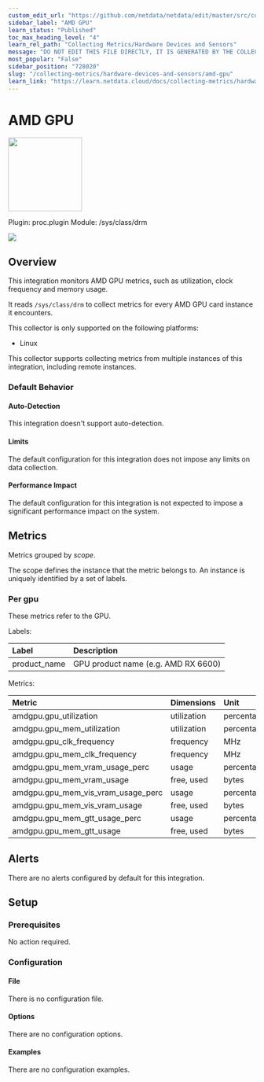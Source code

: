 ```yaml
---
custom_edit_url: "https://github.com/netdata/netdata/edit/master/src/collectors/proc.plugin/metadata.yaml"
sidebar_label: "AMD GPU"
learn_status: "Published"
toc_max_heading_level: "4"
learn_rel_path: "Collecting Metrics/Hardware Devices and Sensors"
message: "DO NOT EDIT THIS FILE DIRECTLY, IT IS GENERATED BY THE COLLECTOR'S metadata.yaml FILE"
most_popular: "False"
sidebar_position: "728020"
slug: "/collecting-metrics/hardware-devices-and-sensors/amd-gpu"
learn_link: "https://learn.netdata.cloud/docs/collecting-metrics/hardware-devices-and-sensors/amd-gpu"
---
```



# AMD GPU


<img src="https://netdata.cloud/img/amd.svg" width="150"/>


Plugin: proc.plugin
Module: /sys/class/drm

<img src="https://img.shields.io/badge/maintained%20by-Netdata-%2300ab44" />

## Overview

This integration monitors AMD GPU metrics, such as utilization, clock frequency and memory usage.

It reads `/sys/class/drm` to collect metrics for every AMD GPU card instance it encounters.

This collector is only supported on the following platforms:

- Linux

This collector supports collecting metrics from multiple instances of this integration, including remote instances.


### Default Behavior

#### Auto-Detection

This integration doesn't support auto-detection.

#### Limits

The default configuration for this integration does not impose any limits on data collection.

#### Performance Impact

The default configuration for this integration is not expected to impose a significant performance impact on the system.


## Metrics

Metrics grouped by *scope*.

The scope defines the instance that the metric belongs to. An instance is uniquely identified by a set of labels.



### Per gpu

These metrics refer to the GPU.

Labels:

| Label      | Description     |
|:-----------|:----------------|
| product_name | GPU product name (e.g. AMD RX 6600) |

Metrics:

| Metric | Dimensions | Unit |
|:------|:----------|:----|
| amdgpu.gpu_utilization | utilization | percentage |
| amdgpu.gpu_mem_utilization | utilization | percentage |
| amdgpu.gpu_clk_frequency | frequency | MHz |
| amdgpu.gpu_mem_clk_frequency | frequency | MHz |
| amdgpu.gpu_mem_vram_usage_perc | usage | percentage |
| amdgpu.gpu_mem_vram_usage | free, used | bytes |
| amdgpu.gpu_mem_vis_vram_usage_perc | usage | percentage |
| amdgpu.gpu_mem_vis_vram_usage | free, used | bytes |
| amdgpu.gpu_mem_gtt_usage_perc | usage | percentage |
| amdgpu.gpu_mem_gtt_usage | free, used | bytes |



## Alerts

There are no alerts configured by default for this integration.


## Setup

### Prerequisites

No action required.

### Configuration

#### File

There is no configuration file.
#### Options



There are no configuration options.

#### Examples
There are no configuration examples.


